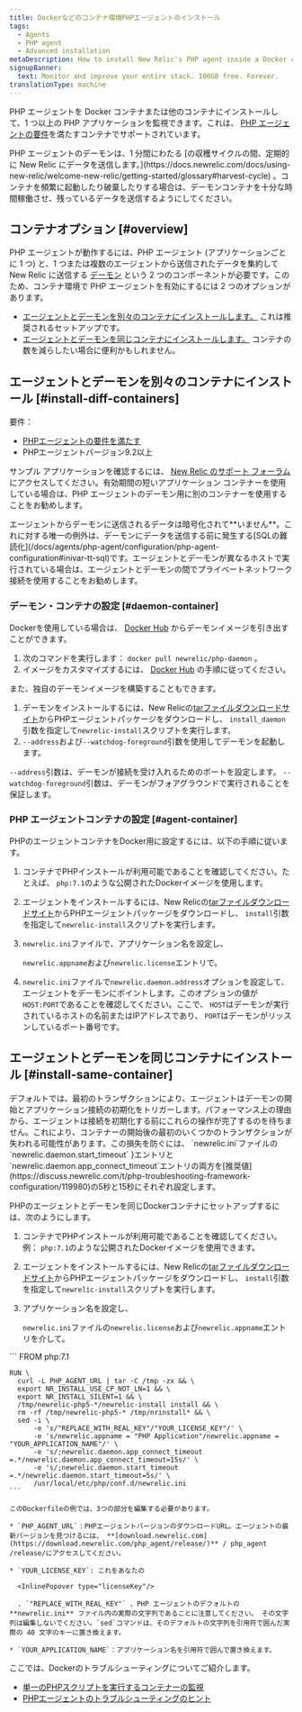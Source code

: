 ```yaml
---
title: Dockerなどのコンテナ環境PHPエージェントのインストール
tags:
  - Agents
  - PHP agent
  - Advanced installation
metaDescription: How to install New Relic's PHP agent inside a Docker container or other container to monitor your PHP apps.
signupBanner:
  text: Monitor and improve your entire stack. 100GB free. Forever.
translationType: machine
---
```


PHP エージェントを Docker コンテナまたは他のコンテナにインストールして、1 つ以上の PHP アプリケーションを監視できます。これは、 [PHP エージェントの要件](/docs/agents/php-agent/getting-started/php-agent-compatibility-requirements)を満たすコンテナでサポートされています。

<Callout variant="caution">
  PHP エージェントのデーモンは、1 分間にわたる [の収穫サイクルの間、定期的に New Relic にデータを送信します。](https://docs.newrelic.com/docs/using-new-relic/welcome-new-relic/getting-started/glossary#harvest-cycle) 。コンテナを頻繁に起動したり破棄したりする場合は、デーモンコンテナを十分な時間稼働させ、残っているデータを送信するようにしてください。
</Callout>

## コンテナオプション [#overview]

PHP エージェントが動作するには、PHP エージェント (アプリケーションごとに 1 つ) と、1 つまたは複数のエージェントから送信されたデータを集約して New Relic に送信する [デーモン](/docs/agents/php-agent/getting-started/new-relic-daemon-processes) という 2 つのコンポーネントが必要です。このため、コンテナ環境で PHP エージェントを有効にするには 2 つのオプションがあります。

* [エージェントとデーモンを別々のコンテナにインストールします。](#install-diff-containers) これは推奨されるセットアップです。
* [エージェントとデーモンを同じコンテナにインストールします。](#install-same-container) コンテナの数を減らしたい場合に便利かもしれません。

## エージェントとデーモンを別々のコンテナにインストール [#install-diff-containers]

要件：

* [PHPエージェントの要件を満たす](/docs/agents/php-agent/getting-started/php-agent-compatibility-requirements)
* PHPエージェントバージョン9.2以上

サンプル アプリケーションを確認するには、 [New Relic のサポート フォーラム](https://discuss.newrelic.com/t/relic-solution-php-agent-and-daemon-containers/84841)にアクセスしてください。有効期間の短いアプリケーション コンテナーを使用している場合は、PHP エージェントのデーモン用に別のコンテナーを使用することをお勧めします。

<Callout variant="caution">
  エージェントからデーモンに送信されるデータは暗号化されて**いません**。これに対する唯一の例外は、デーモンにデータを送信する前に発生する[SQLの難読化](/docs/agents/php-agent/configuration/php-agent-configuration#inivar-tt-sql)です。エージェントとデーモンが異なるホストで実行されている場合は、エージェントとデーモンの間でプライベートネットワーク接続を使用することをお勧めします。
</Callout>

### デーモン・コンテナの設定 [#daemon-container]

Dockerを使用している場合は、 [Docker Hub](https://hub.docker.com/r/newrelic/php-daemon) からデーモンイメージを引き出すことができます。

1. 次のコマンドを実行します： `docker pull newrelic/php-daemon` 。
2. イメージをカスタマイズするには、 [Docker Hub](https://hub.docker.com/r/newrelic/php-daemon) の手順に従ってください。

また、独自のデーモンイメージを構築することもできます。

1. デーモンをインストールするには、New Relicの[tarファイルダウンロードサイト](/docs/agents/php-agent/installation/php-agent-installation-tar-file)からPHPエージェントパッケージをダウンロードし、 `install_daemon`引数を指定して`newrelic-install`スクリプトを実行します。
2. `--address`および`--watchdog-foreground`引数を使用してデーモンを起動します。

`--address`引数は、デーモンが接続を受け入れるためのポートを設定します。 `--watchdog-foreground`引数は、デーモンがフォアグラウンドで実行されることを保証します。

### PHP エージェントコンテナの設定 [#agent-container]

PHPのエージェントコンテナをDocker用に設定するには、以下の手順に従います。

1. コンテナでPHPインストールが利用可能であることを確認してください。たとえば、 `php:7.1`のような公開されたDockerイメージを使用します。

2. エージェントをインストールするには、New Relicの[tarファイルダウンロードサイト](/docs/agents/php-agent/installation/php-agent-installation-tar-file)からPHPエージェントパッケージをダウンロードし、 `install`引数を指定して`newrelic-install`スクリプトを実行します。

3. `newrelic.ini`ファイルで、アプリケーション名を設定し、

   <InlinePopover type="licenseKey"/>

   `newrelic.appname`および`newrelic.license`エントリで。

4. `newrelic.ini`ファイルで`newrelic.daemon.address`オプションを設定して、エージェントをデーモンにポイントします。このオプションの値が`HOST:PORT`であることを確認してください。ここで、 `HOST`はデーモンが実行されているホストの名前またはIPアドレスであり、 `PORT`はデーモンがリッスンしているポート番号です。

## エージェントとデーモンを同じコンテナにインストール [#install-same-container]

<Callout variant="caution">
  デフォルトでは、最初のトランザクションにより、エージェントはデーモンの開始とアプリケーション接続の初期化をトリガーします。パフォーマンス上の理由から、エージェントは接続を初期化する前にこれらの操作が完了するのを待ちません。これにより、コンテナーの開始後の最初のいくつかのトランザクションが失われる可能性があります。この損失を防ぐには、 `newrelic.ini`ファイルの`newrelic.daemon.start_timeout` }エントリと`newrelic.daemon.app_connect_timeout`エントリの両方を[推奨値](https://discuss.newrelic.com/t/php-troubleshooting-framework-configuration/119980)の5秒と15秒にそれぞれ設定します。
</Callout>

PHPのエージェントとデーモンを同じDockerコンテナにセットアップするには、次のようにします。

1. コンテナでPHPインストールが利用可能であることを確認してください。例： `php:7.1`のような公開されたDockerイメージを使用できます。

2. エージェントをインストールするには、New Relicの[tarファイルダウンロードサイト](/docs/agents/php-agent/installation/php-agent-installation-tar-file)からPHPエージェントパッケージをダウンロードし、 `install`引数を指定して`newrelic-install`スクリプトを実行します。

3. アプリケーション名を設定し、

   <InlinePopover type="licenseKey"/>

   `newrelic.ini`ファイルの`newrelic.license`および`newrelic.appname`エントリを介して。

<CollapserGroup>
  <Collapser
    id="dockerfile-example"
    title="ドッカーファイルの例"
  >
    ```
    FROM php:7.1

    RUN \
      curl -L PHP_AGENT_URL | tar -C /tmp -zx && \
      export NR_INSTALL_USE_CP_NOT_LN=1 && \
      export NR_INSTALL_SILENT=1 && \
      /tmp/newrelic-php5-*/newrelic-install install && \
      rm -rf /tmp/newrelic-php5-* /tmp/nrinstall* && \
      sed -i \
          -e 's/"REPLACE_WITH_REAL_KEY"/"YOUR_LICENSE_KEY"/' \
          -e 's/newrelic.appname = "PHP Application"/newrelic.appname = "YOUR_APPLICATION_NAME"/' \
          -e 's/;newrelic.daemon.app_connect_timeout =.*/newrelic.daemon.app_connect_timeout=15s/' \
          -e 's/;newrelic.daemon.start_timeout =.*/newrelic.daemon.start_timeout=5s/' \
          /usr/local/etc/php/conf.d/newrelic.ini
    ```

    このDockerfileの例では、3つの部分を編集する必要があります。

    * `PHP_AGENT_URL`：PHPエージェントバージョンのダウンロードURL。エージェントの最新バージョンを見つけるには、 **[download.newrelic.com](https://download.newrelic.com/php_agent/release/)** / php_agent /release/にアクセスしてください。

    * `YOUR_LICENSE_KEY`: これをあなたの

      <InlinePopover type="licenseKey"/>

      . `"REPLACE_WITH_REAL_KEY"` 、PHP エージェントのデフォルトの **newrelic.ini** ファイル内の実際の文字列であることに注意してください。 その文字列は編集しないでください。`sed`コマンドは、そのデフォルトの文字列を引用符で囲んだ実際の 40 文字のキーに置き換えます。

    * `YOUR_APPLICATION_NAME`：アプリケーション名を引用符で囲んで置き換えます。
  </Collapser>
</CollapserGroup>

<Callout variant="tip">
  ここでは、Dockerのトラブルシューティングについてご紹介します。

  * [単一のPHPスクリプトを実行するコンテナーの監視](https://discuss.newrelic.com/t/relic-solution-single-php-script-docker-containers/80386)
  * [PHPエージェントのトラブルシューティングのヒント](https://discuss.newrelic.com/t/php-troubleshooting-framework-configuration/119980)
</Callout>

<InstallFeedback/>